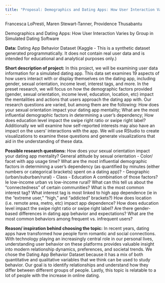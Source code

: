 ```yaml
---
title: "Proposal: Demographics and Dating Apps: How User Interaction Varies by Group in Simulated Dating Software"
---
```


Francesca LoPresti, Maren Stewart-Tanner, Providence Thusabantu

Demographics and Dating Apps: How User Interaction Varies by Group in Simulated Dating Software

**Data:** Dating App Behavior Dataset (Kaggle - This is a synthetic dataset generated programmatically. It does not contain real user data and is intended for educational and analytical purposes only.)

**Short description of project:** 
In this project, we will be examining user data information for a simulated dating app. This data set examines 19 aspects of how users interact with or display themselves on the dating app, including gender, sexual orientation, income level, interest tags, and more. In the preset research, we will focus on how the demographic factors provided (gender, sexual orientation, income level, education, location, etc) impact the mentalities and actions that users approach the dating app with. Our research questions are varied, but among them are the following: How does your sexual orientation impact your dating app mentality; What are the most influential demographic factors in determining a user’s dependency; How does education level impact the swipe right ratio or swipe right label? Additionally we will examine how self-reported interests may also have an impact on the users’ interactions with the app. We will use RStudio to create visualizations to examine these questions and generate visualizations that aid in the understanding of these data. 

**Possible research questions:**
How does your sexual orientation impact your dating app mentality?
General attitude by sexual orientation
 - Color/ facet with app usage time?
What are the most influential demographic factors in determining a user’s dependency (as quantified by minutes (either numbers or categorical brackets) spent on a dating app)?
 - Geographic (urban/suburban/rural)
 - Class
 - Education
A combination of those factors? Ie low-income urban vs low-income rural?
What can this tell us about the “connectedness” of certain communities? 
What is the most common interest tag?
What interest tag is most linked to high app dependence (ie in the “extreme user,” “high,” and “addicted” brackets?)
How does location (i.e. remote area, metro, etc) impact app dependence? 
How does education level impact the swipe right ratio or swipe right label?
Are there gender-based differences in dating app behavior and expectations?
What are the most common behaviors among frequent vs. infrequent users?

**Reason/ inspiration behind choosing the topic:**
In recent years, dating apps have transformed how people form romantic and social connections. With technology playing an increasingly central role in our personal lives, understanding user behavior on these platforms provides valuable insight into modern relationship dynamics, preferences, and societal trends. We chose the Dating App Behavior Dataset because it has a mix of both quantitative and qualitative variables that we think can be used to study behavior. Our goal is to identify relationships and understand how they differ between different groups of people. Lastly, this topic is relatable to a lot of people with the increase in online dating.
